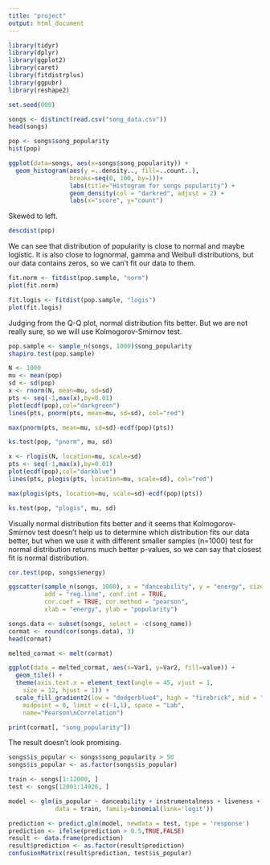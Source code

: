 ```yaml
---
title: "project"
output: html_document
---
```


```r
library(tidyr)
library(dplyr)
library(ggplot2)
library(caret)
library(fitdistrplus)
library(ggpubr)
library(reshape2)
```
```r
set.seed(000)
```

```r
songs <- distinct(read.csv("song_data.csv"))
head(songs)
```

```r
pop <- songs$song_popularity
hist(pop)
```

```r
ggplot(data=songs, aes(x=songs$song_popularity)) +
  geom_histogram(aes(y =..density.., fill=..count..),
                 breaks=seq(0, 100, by=1))+
                 labs(title="Histogram for songs popularity") +
                 geom_density(col = "darkred", adjust = 2) +
                 labs(x="score", y="count")
```
Skewed to left.
```r
descdist(pop)
```
We can see that distribution of popularity is close to normal and maybe logistic. It is also close to lognormal, gamma and Weibull distributions, but our data contains zeros, so we can't fit our data to them.
```r
fit.norm <- fitdist(pop.sample, "norm")
plot(fit.norm)

fit.logis <- fitdist(pop.sample, "logis")
plot(fit.logis)
```
Judging from the Q-Q plot, normal distribution fits better. But we are not really sure, so we will use Kolmogorov-Smirnov test.
```r
pop.sample <- sample_n(songs, 1000)$song_popularity
shapiro.test(pop.sample)
```

```r
N <- 1000
mu <- mean(pop)
sd <- sd(pop)
x <- rnorm(N, mean=mu, sd=sd)
pts <- seq(-1,max(x),by=0.01)
plot(ecdf(pop),col="darkgreen")
lines(pts, pnorm(pts, mean=mu, sd=sd), col="red")

max(pnorm(pts, mean=mu, sd=sd)-ecdf(pop)(pts))

ks.test(pop, "pnorm", mu, sd)
```

```r
x <- rlogis(N, location=mu, scale=sd)
pts <- seq(-1,max(x),by=0.01)
plot(ecdf(pop),col="darkblue")
lines(pts, plogis(pts, location=mu, scale=sd), col="red")

max(plogis(pts, location=mu, scale=sd)-ecdf(pop)(pts))

ks.test(pop, "plogis", mu, sd)
```
Visually normal distribution fits better and it seems that Kolmogorov-Smirnov test doesn't help us to determine which distribution fits our data better, but when we use it with different smaller samples (n=1000) test for normal distribution returns much better p-values, so we can say that closest fit is normal distribution.

```r
cor.test(pop, songs$energy)

ggscatter(sample_n(songs, 1000), x = "danceability", y = "energy", size = 0.2,
          add = "reg.line", conf.int = TRUE, 
          cor.coef = TRUE, cor.method = "pearson",
          xlab = "energy", ylab = "popularity")
```

```r
songs.data <- subset(songs, select = -c(song_name))
cormat <- round(cor(songs.data), 3)
head(cormat)

melted_cormat <- melt(cormat)

ggplot(data = melted_cormat, aes(x=Var1, y=Var2, fill=value)) + 
  geom_tile() + 
  theme(axis.text.x = element_text(angle = 45, vjust = 1, 
    size = 12, hjust = 1)) +
  scale_fill_gradient2(low = "dodgerblue4", high = "firebrick", mid = "white", 
    midpoint = 0, limit = c(-1,1), space = "Lab", 
    name="Pearson\nCorrelation")
```

```r
print(cormat[, "song_popularity"])
```
The result doesn't look promising.

```r
songs$is_popular <- songs$song_popularity > 50
songs$is_popular <- as.factor(songs$is_popular)

train <- songs[1:12000, ]
test <- songs[12001:14926, ]

model <- glm(is_popular ~ danceability + instrumentalness + liveness + loudness + audio_valence,
             data = train, family=binomial(link='logit'))

prediction <- predict.glm(model, newdata = test, type = 'response')
prediction <- ifelse(prediction > 0.5,TRUE,FALSE)
result <- data.frame(prediction)
result$prediction <- as.factor(result$prediction)
confusionMatrix(result$prediction, test$is_popular)
```